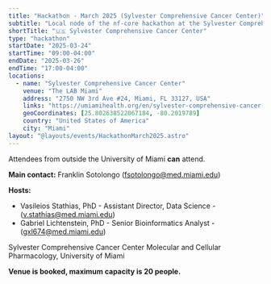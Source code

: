```yaml
---
title: "Hackathon - March 2025 (Sylvester Comprehensive Cancer Center)"
subtitle: "Local node of the nf-core hackathon at the Sylvester Comprehensive Cancer Center"
shortTitle: "🇺🇸 Sylvester Comprehensive Cancer Center"
type: "hackathon"
startDate: "2025-03-24"
startTime: "09:00-04:00"
endDate: "2025-03-26"
endTime: "17:00-04:00"
locations:
  - name: "Sylvester Comprehensive Cancer Center"
    venue: "The LAB Miami"
    address: "2750 NW 3rd Ave #24, Miami, FL 33127, USA"
    links: "https://umiamihealth.org/en/sylvester-comprehensive-cancer-center"
    geoCoordinates: [25.802638522067184, -80.2019789]
    country: "United States of America"
    city: "Miami"
layout: "@layouts/events/HackathonMarch2025.astro"
---
```


Attendees from outside the University of Miami **can** attend.

**Main contact:**
Franklin Sotolongo ([fsotolongo@med.miami.edu](mailto:fsotolongo@med.miami.edu))

**Hosts:**
- Vasileios Stathias, PhD - Assistant Director, Data Science - ([v.stathias@med.miami.edu](mailto:v.stathias@med.miami.edu))
- Gabriel Lichtenstein, PhD - Senior Bioinformatics Analyst - ([gxl674@med.miami.edu](mailto:gxl674@med.miami.edu))

Sylvester Comprehensive Cancer Center
Molecular and Cellular Pharmacology, University of Miami

**Venue is booked, maximum capacity is 20 people.**

